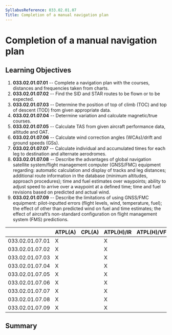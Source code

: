 ```yaml
---
SyllabusReference: 033.02.01.07
Title: Completion of a manual navigation plan
---
```


# Completion of a manual navigation plan

## Learning Objectives

1.  **033.02.01.07.01** -- Complete a navigation plan with the courses,
    distances and frequencies taken from charts.
2.  **033.02.01.07.02** -- Find the SID and STAR routes to be flown or to be
    expected.
3.  **033.02.01.07.03** -- Determine the position of top of climb (TOC) and top
    of descent (TOD) from given appropriate data.
4.  **033.02.01.07.04** -- Determine variation and calculate magnetic/true
    courses.
5.  **033.02.01.07.05** -- Calculate TAS from given aircraft performance data,
    altitude and OAT.
6.  **033.02.01.07.06** -- Calculate wind correction angles (WCAs)/drift and
    ground speeds (GSs).
7.  **033.02.01.07.07** -- Calculate individual and accumulated times for each
    leg to destination and alternate aerodromes.
8.  **033.02.01.07.08** -- Describe the advantages of global navigation
    satellite system/flight management computer (GNSS/FMC) equipment regarding:
    automatic calculation and display of tracks and leg distances; additional
    route information in the database (minimum altitudes, approach procedures);
    time and fuel estimates over waypoints; ability to adjust speed to arrive
    over a waypoint at a defined time; time and fuel revisions based on
    predicted and actual wind.
9.  **033.02.01.07.09** -- Describe the limitations of using GNSS/FMC equipment:
    pilot-inputted errors (flight levels, wind, temperature, fuel); the effect
    of other than predicted wind on fuel and time estimates; the effect of
    aircraftʼs non-standard configuration on flight management system (FMS)
    predictions.

|                 | ATPL(A) | CPL(A) | ATPL(H)/IR | ATPL(H)/VFR | CPL(H) | IR  | CBIR(A) |
| --------------- | ------- | ------ | ---------- | ----------- | ------ | --- | ------- |
| 033.02.01.07.01 | X       |        | X          |             |        | X   | X       |
| 033.02.01.07.02 | X       |        | X          |             |        | X   | X       |
| 033.02.01.07.03 | X       |        | X          |             |        | X   | X       |
| 033.02.01.07.04 | X       |        | X          |             |        | X   | X       |
| 033.02.01.07.05 | X       |        | X          |             |        | X   | X       |
| 033.02.01.07.06 | X       |        | X          |             |        | X   | X       |
| 033.02.01.07.07 | X       |        | X          |             |        | X   | X       |
| 033.02.01.07.08 | X       |        | X          |             |        | X   | X       |
| 033.02.01.07.09 | X       |        | X          |             |        | X   | X       |

## Summary
